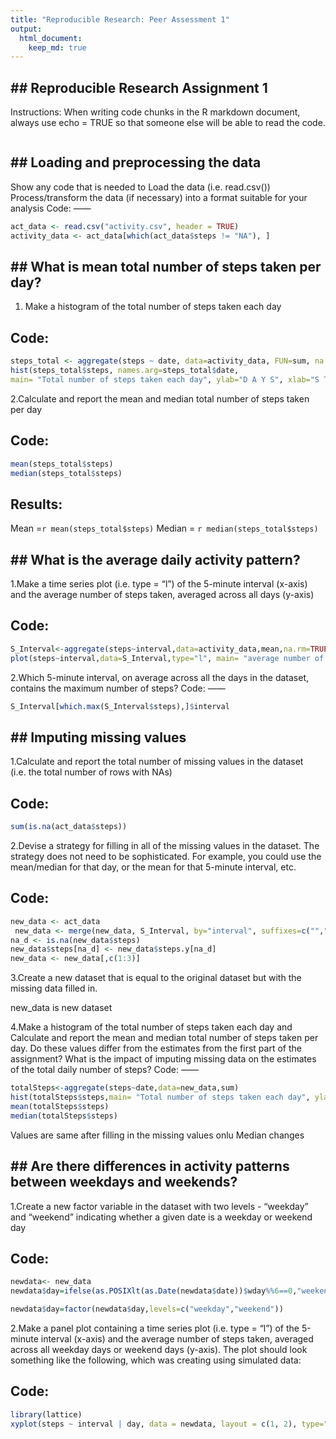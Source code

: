 ```yaml
---
title: "Reproducible Research: Peer Assessment 1"
output: 
  html_document:
    keep_md: true
---
```


## Reproducible Research Assignment 1
--------------------------------------
Instructions:
When writing code chunks in the R markdown document, 
always use echo = TRUE so that someone else will be able to read the code.


``` r
```



## Loading and preprocessing the data
---------------------------------------
Show any code that is needed to
Load the data (i.e. read.csv())
Process/transform the data (if necessary) into a format suitable for your analysis
Code:
------
```r
act_data <- read.csv("activity.csv", header = TRUE)
activity_data <- act_data[which(act_data$steps != "NA"), ]
```
## What is mean total number of steps taken per day?
----------------------------------------------------
1. Make a histogram of the total number of steps taken each day

Code:
------
```r
steps_total <- aggregate(steps ~ date, data=activity_data, FUN=sum, na.rm=TRUE)
hist(steps_total$steps, names.arg=steps_total$date, 
main= "Total number of steps taken each day", ylab="D A Y S", xlab="S T E P S", col="light green")
```

2.Calculate and report the mean and median total number of steps taken per day

Code:
------
```r
mean(steps_total$steps)
median(steps_total$steps)
```
Results:
---------
Mean =`r mean(steps_total$steps)`
Median = `r median(steps_total$steps)` 

## What is the average daily activity pattern?
----------------------------------------------
1.Make a time series plot (i.e. type = "l") of the 5-minute interval (x-axis) and the average number of steps taken, averaged across all days (y-axis)

Code:
------
```r
S_Interval<-aggregate(steps~interval,data=activity_data,mean,na.rm=TRUE)
plot(steps~interval,data=S_Interval,type="l", main= "average number of steps taken", ylab="I N T E R V A L ", xlab="S T E P S", col="blue")
```

2.Which 5-minute interval, on average across all the days in the dataset, contains the maximum number of steps?
Code:
------
```r
S_Interval[which.max(S_Interval$steps),]$interval
```
## Imputing missing values
---------------------------

1.Calculate and report the total number of missing values in the dataset (i.e. the total number of rows with NAs)

Code:
------
```r
sum(is.na(act_data$steps))
```

2.Devise a strategy for filling in all of the missing values in the dataset. The strategy does not need to be sophisticated. For example, you could use the mean/median for that day, or the mean for that 5-minute interval, etc.

Code:
------

```r
new_data <- act_data
 new_data <- merge(new_data, S_Interval, by="interval", suffixes=c("",".y"))
na_d <- is.na(new_data$steps)
new_data$steps[na_d] <- new_data$steps.y[na_d]
new_data <- new_data[,c(1:3)]

```
3.Create a new dataset that is equal to the original dataset but with the missing data filled in.

new_data is new dataset

4.Make a histogram of the total number of steps taken each day and Calculate and report the mean and median total number of steps taken per day. Do these values differ from the estimates from the first part of the assignment? What is the impact of imputing missing data on the estimates of the total daily number of steps?
Code:
------

```r
totalSteps<-aggregate(steps~date,data=new_data,sum)
hist(totalSteps$steps,main= "Total number of steps taken each day", ylab="D A Y S", xlab="S T E P S", col="cyan")
mean(totalSteps$steps)
median(totalSteps$steps)
```

Values are same after filling in the missing values onlu Median changes


## Are there differences in activity patterns between weekdays and weekends?
---------------------------------------------------------------------------

1.Create a new factor variable in the dataset with two levels - "weekday" and "weekend" indicating whether a given date is a weekday or weekend day

Code:
-------
```r
newdata<- new_data
newdata$day=ifelse(as.POSIXlt(as.Date(newdata$date))$wday%%6==0,"weekend","weekday")

newdata$day=factor(newdata$day,levels=c("weekday","weekend"))
```
2.Make a panel plot containing a time series plot (i.e. type = "l") of the 5-minute interval (x-axis) and the average number of steps taken, averaged across all weekday days or weekend days (y-axis). The plot should look something like the following, which was creating using simulated data:

Code:
------
```r
library(lattice)
xyplot(steps ~ interval | day, data = newdata, layout = c(1, 2), type="l")
```
